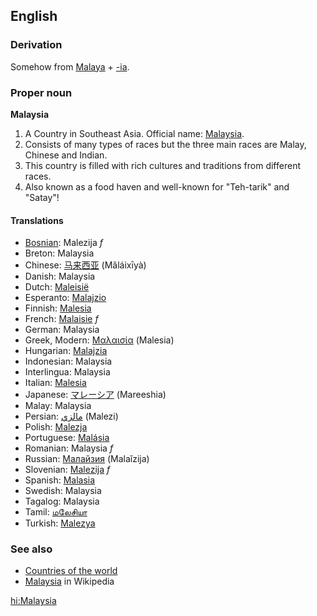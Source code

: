 ==English==
===Derivation===
Somehow from [[Malaya]] + [[-ia]].

===Proper noun===
'''Malaysia'''
# A Country in Southeast Asia. Official name: [[w:Malaysia|Malaysia]].
# Consists of many types of races but the three main races are Malay, Chinese and Indian.
# This country is filled with rich cultures and traditions from different races.
# Also known as a food haven and well-known for "Teh-tarik" and "Satay"!
====Translations====
*[[Bosnian]]: Malezija ''f''
*Breton: Malaysia
*Chinese: [[马来西亚]] (Mǎláixīyà)
*Danish: Malaysia
*Dutch: [[Maleisië]]
*Esperanto: [[Malajzio]]
*Finnish: [[Malesia]]
*French: [[Malaisie]] ''f''
*German: Malaysia
*Greek, Modern: [[Μαλαισία]] (Malesia)
*Hungarian: [[Malajzia]]
*Indonesian: Malaysia
*Interlingua: Malaysia
*Italian: [[Malesia]]
*Japanese: [[マレーシア]] (Mareeshia)
*Malay: Malaysia
*Persian: [[مالزي]] (Malezi)
*Polish: [[Malezja]]
*Portuguese: [[Malásia]]
*Romanian: Malaysia ''f''
*Russian: [[Малайзия]] (Malaĭzija)
*Slovenian: [[Malezija]] ''f''
*Spanish: [[Malasia]]
*Swedish: Malaysia
*Tagalog: Malaysia
*Tamil: [[மலேசியா]]
*Turkish: [[Malezya]]

===See also===
* [[Countries of the world]]
* [[w:Malaysia|Malaysia]] in Wikipedia

[[hi:Malaysia]]